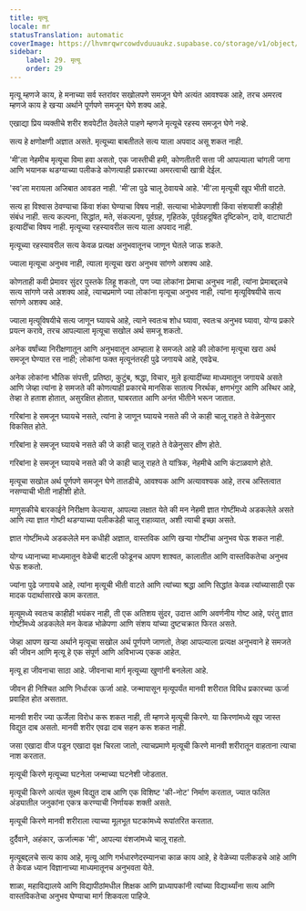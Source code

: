 ```yaml
---
title: मृत्यू
locale: mr
statusTranslation: automatic
coverImage: https://lhvmrqwrcowdvduuaukz.supabase.co/storage/v1/object/public/strapi-uploads/small_cover-educacion-fundamental.webp-2d51a7828a2b1309555be27f7e2a61a0.webp
sidebar:
    label: 29. मृत्यू
    order: 29
---
```

मृत्यू म्हणजे काय, हे मनाच्या सर्व स्तरांवर सखोलपणे समजून घेणे अत्यंत आवश्यक आहे, तरच अमरत्व म्हणजे काय हे खऱ्या अर्थाने पूर्णपणे समजून घेणे शक्य आहे.

एखाद्या प्रिय व्यक्तीचे शरीर शवपेटीत ठेवलेले पाहणे म्हणजे मृत्यूचे रहस्य समजून घेणे नव्हे.

सत्य हे क्षणोक्षणी अज्ञात असते. मृत्यूच्या बाबतीतले सत्य याला अपवाद असू शकत नाही.

'मी'ला नेहमीच मृत्यूचा विमा हवा असतो, एक जास्तीची हमी, कोणतीतरी सत्ता जी आपल्याला चांगली जागा आणि भयानक थडग्याच्या पलीकडे कोणत्याही प्रकारच्या अमरत्वाची खात्री देईल.

'स्व'ला मरायला अजिबात आवडत नाही. 'मी'ला पुढे चालू ठेवायचे आहे. 'मी'ला मृत्यूची खूप भीती वाटते.

सत्य हा विश्वास ठेवण्याचा किंवा शंका घेण्याचा विषय नाही. सत्याचा भोळेपणाशी किंवा संशयाशी काहीही संबंध नाही. सत्य कल्पना, सिद्धांत, मते, संकल्पना, पूर्वग्रह, गृहितके, पूर्वग्रहदूषित दृष्टिकोन, दावे, वाटाघाटी इत्यादींचा विषय नाही. मृत्यूच्या रहस्यावरील सत्य याला अपवाद नाही.

मृत्यूच्या रहस्यावरील सत्य केवळ प्रत्यक्ष अनुभवातूनच जाणून घेतले जाऊ शकते.

ज्याला मृत्यूचा अनुभव नाही, त्याला मृत्यूचा खरा अनुभव सांगणे अशक्य आहे.

कोणताही कवी प्रेमावर सुंदर पुस्तके लिहू शकतो, पण ज्या लोकांना प्रेमाचा अनुभव नाही, त्यांना प्रेमाबद्दलचे सत्य सांगणे जसे अशक्य आहे, त्याचप्रमाणे ज्या लोकांना मृत्यूचा अनुभव नाही, त्यांना मृत्यूविषयीचे सत्य सांगणे अशक्य आहे.

ज्याला मृत्यूविषयीचे सत्य जाणून घ्यायचे आहे, त्याने स्वतःच शोध घ्यावा, स्वतःच अनुभव घ्यावा, योग्य प्रकारे प्रयत्न करावे, तरच आपल्याला मृत्यूचा सखोल अर्थ समजू शकतो.

अनेक वर्षांच्या निरीक्षणातून आणि अनुभवातून आम्हाला हे समजले आहे की लोकांना मृत्यूचा खरा अर्थ समजून घेण्यात रस नाही; लोकांना फक्त मृत्यूनंतरही पुढे जगायचे आहे, एवढेच.

अनेक लोकांना भौतिक संपत्ती, प्रतिष्ठा, कुटुंब, श्रद्धा, विचार, मुले इत्यादींच्या माध्यमातून जगायचे असते आणि जेव्हा त्यांना हे समजते की कोणत्याही प्रकारचे मानसिक सातत्य निरर्थक, क्षणभंगुर आणि अस्थिर आहे, तेव्हा ते हताश होतात, असुरक्षित होतात, घाबरतात आणि अनंत भीतीने भरून जातात.

गरिबांना हे समजून घ्यायचे नसते, त्यांना हे जाणून घ्यायचे नसते की जे काही चालू राहते ते वेळेनुसार विकसित होते.

गरिबांना हे समजून घ्यायचे नसते की जे काही चालू राहते ते वेळेनुसार क्षीण होते.

गरिबांना हे समजून घ्यायचे नसते की जे काही चालू राहते ते यांत्रिक, नेहमीचे आणि कंटाळवाणे होते.

मृत्यूचा सखोल अर्थ पूर्णपणे समजून घेणे तातडीचे, आवश्यक आणि अत्यावश्यक आहे, तरच अस्तित्वात नसण्याची भीती नाहीशी होते.

माणुसकीचे बारकाईने निरीक्षण केल्यास, आपल्या लक्षात येते की मन नेहमी ज्ञात गोष्टींमध्ये अडकलेले असते आणि त्या ज्ञात गोष्टी थडग्याच्या पलीकडेही चालू राहाव्यात, अशी त्याची इच्छा असते.

ज्ञात गोष्टींमध्ये अडकलेले मन कधीही अज्ञात, वास्तविक आणि खऱ्या गोष्टींचा अनुभव घेऊ शकत नाही.

योग्य ध्यानाच्या माध्यमातून वेळेची बाटली फोडूनच आपण शाश्वत, कालातीत आणि वास्तविकतेचा अनुभव घेऊ शकतो.

ज्यांना पुढे जगायचे आहे, त्यांना मृत्यूची भीती वाटते आणि त्यांच्या श्रद्धा आणि सिद्धांत केवळ त्यांच्यासाठी एक मादक पदार्थासारखे काम करतात.

मृत्यूमध्ये स्वतःच काहीही भयंकर नाही, ती एक अतिशय सुंदर, उदात्त आणि अवर्णनीय गोष्ट आहे, परंतु ज्ञात गोष्टींमध्ये अडकलेले मन केवळ भोळेपणा आणि संशय यांच्या दुष्टचक्रात फिरत असते.

जेव्हा आपण खऱ्या अर्थाने मृत्यूचा सखोल अर्थ पूर्णपणे जाणतो, तेव्हा आपल्याला प्रत्यक्ष अनुभवाने हे समजते की जीवन आणि मृत्यू हे एक संपूर्ण आणि अविभाज्य एकक आहेत.

मृत्यू हा जीवनाचा साठा आहे. जीवनाचा मार्ग मृत्यूच्या खुणांनी बनलेला आहे.

जीवन ही निश्चित आणि निर्धारक ऊर्जा आहे. जन्मापासून मृत्यूपर्यंत मानवी शरीरात विविध प्रकारच्या ऊर्जा प्रवाहित होत असतात.

मानवी शरीर ज्या ऊर्जेला विरोध करू शकत नाही, ती म्हणजे मृत्यूची किरणे. या किरणांमध्ये खूप जास्त विद्युत दाब असतो. मानवी शरीर एवढा दाब सहन करू शकत नाही.

जसा एखादा वीज पडून एखादा वृक्ष चिरला जातो, त्याचप्रमाणे मृत्यूची किरणे मानवी शरीरातून वाहताना त्याचा नाश करतात.

मृत्यूची किरणे मृत्यूच्या घटनेला जन्माच्या घटनेशी जोडतात.

मृत्यूची किरणे अत्यंत सूक्ष्म विद्युत दाब आणि एक विशिष्ट 'की-नोट' निर्माण करतात, ज्यात फलित अंड्यातील जनुकांना एकत्र करण्याची निर्णायक शक्ती असते.

मृत्यूची किरणे मानवी शरीराला त्याच्या मूलभूत घटकांमध्ये रूपांतरित करतात.

दुर्दैवाने, अहंकार, ऊर्जात्मक 'मी', आपल्या वंशजांमध्ये चालू राहतो.

मृत्यूबद्दलचे सत्य काय आहे, मृत्यू आणि गर्भधारणेदरम्यानचा काळ काय आहे, हे वेळेच्या पलीकडचे आहे आणि ते केवळ ध्यान विज्ञानाच्या माध्यमातूनच अनुभवता येते.

शाळा, महाविद्यालये आणि विद्यापीठांमधील शिक्षक आणि प्राध्यापकांनी त्यांच्या विद्यार्थ्यांना सत्य आणि वास्तविकतेचा अनुभव घेण्याचा मार्ग शिकवला पाहिजे.

